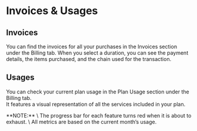 
# Invoices & Usages

## Invoices
You can find the invoices for all your purchases in the Invoices section under the Billing tab. When you select a duration, you can see the payment details, the items purchased, and the chain used for the transaction.

## Usages
You can check your current plan usage in the Plan Usage section under the Billing tab. \
It features a visual representation of all the services included in your plan.

<Callout type="info">
  **NOTE:** \
  The progress bar for each feature turns red when it is about to
  exhaust. \
  All metrics are based on the current month’s usage.
</Callout>

<Navigation name="Invoices & Usages" />
